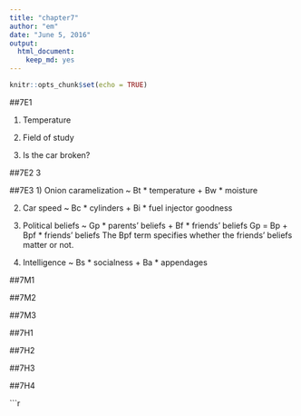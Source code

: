 ```yaml
---
title: "chapter7"
author: "em"
date: "June 5, 2016"
output:
  html_document:
    keep_md: yes
---
```


```r
knitr::opts_chunk$set(echo = TRUE)
```

##7E1

1) Temperature

2) Field of study

3) Is the car broken?

##7E2
3

##7E3
1) Onion caramelization ~ Bt * temperature + Bw * moisture

2) Car speed ~ Bc * cylinders + Bi * fuel injector goodness

3) Political beliefs ~ Gp * parents' beliefs + Bf * friends' beliefs
Gp = Bp + Bpf * friends' beliefs
The Bpf term specifies whether the friends' beliefs matter or not.

4) Intelligence ~ Bs * socialness + Ba * appendages

##7M1



##7M2

##7M3

##7H1

##7H2

##7H3

##7H4


```r
